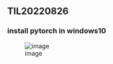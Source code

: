## TIL20220826  

### install pytorch in windows10

![image](https://user-images.githubusercontent.com/72383349/186847430-0aad06e1-ec8e-4a5b-afab-8ebb13fec19e.png)
